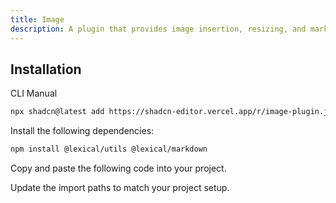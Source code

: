 ```yaml
---
title: Image
description: A plugin that provides image insertion, resizing, and markdown support with a dialog interface.
---
```


<ComponentPreview
  name="image-plugin-demo"
  className="[&_.preview>[data-orientation=vertical]]:sm:max-w-[70%]"
  description="A plugin that provides image insertion, resizing, and markdown support with a dialog interface."
/>

## Installation

<Tabs defaultValue="cli">

<TabsList>
  <TabsTrigger value="cli">CLI</TabsTrigger>
  <TabsTrigger value="manual">Manual</TabsTrigger>
</TabsList>

<TabsContent value="cli">

```bash
npx shadcn@latest add https://shadcn-editor.vercel.app/r/image-plugin.json
```

</TabsContent>

<TabsContent value="manual">

<Steps>

<Step>Install the following dependencies:</Step>

```bash
npm install @lexical/utils @lexical/markdown
```

<Step>Copy and paste the following code into your project.</Step>

<ComponentSource name="image-plugin" />

<Step>Update the import paths to match your project setup.</Step>

</Steps>

</TabsContent>

</Tabs>